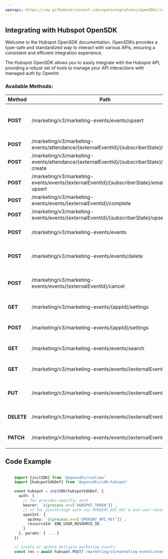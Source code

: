 ```yaml
---
openapi: https://raw.githubusercontent.com/openintegrations/openSDKs/refs/heads/main/sdks/sdk-hubspot/hubspot_marketing_marketing_events_beta.oas.json
---
```


## Integrating with Hubspot OpenSDK 

Welcome to the Hubspot OpenSDK documentation. OpenSDKs provides a type-safe and standardized way to interact with various APIs, ensuring a consistent and efficient integration experience.

The Hubspot OpenSDK allows you to easily integrate with the Hubspot API, providing a robust set of tools to manage your API interactions with managed auth by OpenInt. 

### Available Methods:

| Method | Path | Description |
|--------|------|-------------|
| **POST** | /marketing/v3/marketing-events/events/upsert | Create or update multiple marketing events
| **POST** | /marketing/v3/marketing-events/attendance/{externalEventId}/{subscriberState}/create | Record
| **POST** | /marketing/v3/marketing-events/attendance/{externalEventId}/{subscriberState}/email-create | Record
| **POST** | /marketing/v3/marketing-events/events/{externalEventId}/{subscriberState}/email-upsert | Record
| **POST** | /marketing/v3/marketing-events/events/{externalEventId}/complete | 
| **POST** | /marketing/v3/marketing-events/events/{externalEventId}/{subscriberState}/upsert | Record
| **POST** | /marketing/v3/marketing-events/events | Create a marketing event
| **POST** | /marketing/v3/marketing-events/events/delete | Delete multiple marketing events
| **POST** | /marketing/v3/marketing-events/events/{externalEventId}/cancel | Mark a marketing event as cancelled
| **GET** | /marketing/v3/marketing-events/{appId}/settings | Retrieve the application settings
| **POST** | /marketing/v3/marketing-events/{appId}/settings | Update the application settings
| **GET** | /marketing/v3/marketing-events/events/search | Search for marketing events
| **GET** | /marketing/v3/marketing-events/events/{externalEventId} | Get a marketing event
| **PUT** | /marketing/v3/marketing-events/events/{externalEventId} | Create or update a marketing event
| **DELETE** | /marketing/v3/marketing-events/events/{externalEventId} | Delete a marketing event
| **PATCH** | /marketing/v3/marketing-events/events/{externalEventId} | Update a marketing event


## Code Example

```typescript

    import {initSDK} from '@opensdks/runtime'
    import {hubspotSdkDef} from '@opensdks/sdk-hubspot'

    const hubspot = initSDK(hubspotSdkDef, {
      auth: {
        // for provider-specific auth
        bearer: `${process.env['HUBSPOT_TOKEN']}`,
        // or for passthrough auth via OPENINT_API_KEY & end user resourceId
        openInt: {
          apiKey: `${process.env['OPENINT_API_KEY']}`,
          resourceId: END_USER_RESOURCE_ID,
        }
      }, params: { ... }
    })

    // Create or update multiple marketing events
    const res = await hubspot.POST('/marketing/v3/marketing-events/events/upsert')
```
